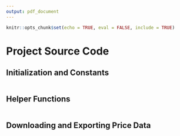 ```yaml
---
output: pdf_document
---
```


```r
knitr::opts_chunk$set(echo = TRUE, eval = FALSE, include = TRUE)
```

\appendix

# Project Source Code

## Initialization and Constants

```r
```

## Helper Functions
```r
```

## Downloading and Exporting Price Data

```r
```
